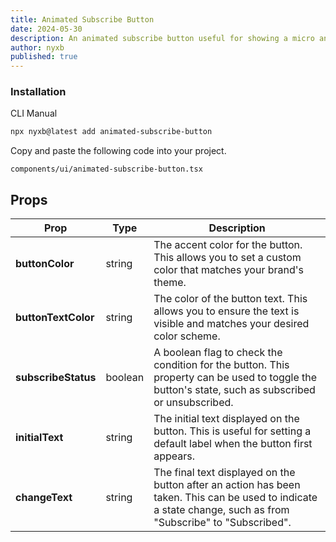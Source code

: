 ```yaml
---
title: Animated Subscribe Button
date: 2024-05-30
description: An animated subscribe button useful for showing a micro animation from intial to final result.
author: nyxb
published: true
---
```


<ComponentPreview name="animated-subscribe-button-demo" />


### Installation

<Tabs defaultValue="cli">

<TabsList>
  <TabsTrigger value="cli">CLI</TabsTrigger>
  <TabsTrigger value="manual">Manual</TabsTrigger>
</TabsList>
<TabsContent value="cli">

```bash
npx nyxb@latest add animated-subscribe-button
```

</TabsContent>

<TabsContent value="manual">

<Steps>

Copy and paste the following code into your project.

```text
components/ui/animated-subscribe-button.tsx
```

<ComponentSource name="animated-subscribe-button" />

</Steps>

</TabsContent>

</Tabs>

## Props

| Prop                | Type    | Description                                                                                                                                                   |
| ------------------- | ------- | ------------------------------------------------------------------------------------------------------------------------------------------------------------- |
| **buttonColor**     | string  | The accent color for the button. This allows you to set a custom color that matches your brand's theme.                                                       |
| **buttonTextColor** | string  | The color of the button text. This allows you to ensure the text is visible and matches your desired color scheme.                                            |
| **subscribeStatus** | boolean | A boolean flag to check the condition for the button. This property can be used to toggle the button's state, such as subscribed or unsubscribed.             |
| **initialText**     | string  | The initial text displayed on the button. This is useful for setting a default label when the button first appears.                                           |
| **changeText**      | string  | The final text displayed on the button after an action has been taken. This can be used to indicate a state change, such as from "Subscribe" to "Subscribed". |

